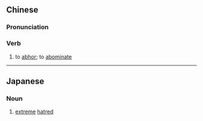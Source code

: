 {{also|嫌厌}}
==Chinese==
{{zh-forms|s=嫌厌}}

===Pronunciation===
{{zh-pron
|m=xiányàn
|c=jim4 jim3
|cat=v
}}

===Verb===
{{zh-verb}}

# to [[abhor]]; to [[abominate]]

----

==Japanese==
{{ja-kanjitab|けん|えん|yomi=o}}

===Noun===
{{ja-noun|けんえん}}

# [[extreme]] [[hatred]]